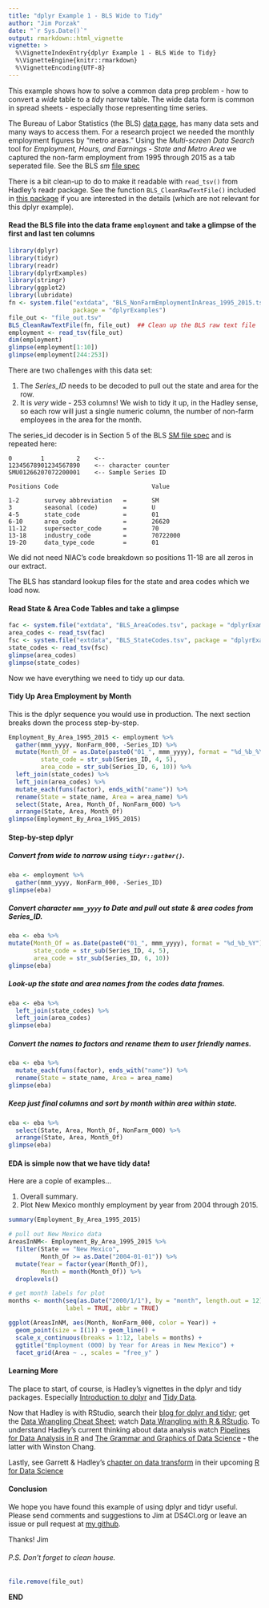 ```yaml
---
title: "dplyr Example 1 - BLS Wide to Tidy"
author: "Jim Porzak"
date: "`r Sys.Date()`"
output: rmarkdown::html_vignette
vignette: >
  %\VignetteIndexEntry{dplyr Example 1 - BLS Wide to Tidy}
  %\VignetteEngine{knitr::rmarkdown}
  %\VignetteEncoding{UTF-8}
---
```

This example shows how to solve a common data prep problem - how to convert a *wide* table to a *tidy* narrow table. The wide data form is common in spread sheets - especially those representing time series. 

The Bureau of Labor Statistics (the BLS) [data page](http://www.bls.gov/data/), has
many data sets and many ways to access them. For a research project we needed the
monthly employment figures by "metro areas." Using the _Multi-screen Data Search_ tool for _Employment, Hours, and Earnings - State and Metro Area_ we captured the non-farm employment from 1995 through 2015 as a tab seperated file. See the BLS _sm_ [file spec](http://download.bls.gov/pub/time.series/sm/sm.txt)

There is a bit clean-up to do to make it readable with `read_tsv()` from Hadley's readr package. See the function `BLS_CleanRawTextFile()` included in [this package](https://github.com/ds4ci/dplyrExamples) if you are interested in the details (which are not relevant for this dplyr example).

#### Read the BLS file into the data frame `employment` and take a glimpse of the first and last  ten columns

```r
library(dplyr)
library(tidyr)
library(readr)
library(dplyrExamples)
library(stringr)
library(ggplot2)
library(lubridate)
fn <- system.file("extdata", "BLS_NonFarmEmploymentInAreas_1995_2015.tsv",
                  package = "dplyrExamples")
file_out <- "file_out.tsv"
BLS_CleanRawTextFile(fn, file_out)  ## Clean up the BLS raw text file
employment <- read_tsv(file_out)
dim(employment)
glimpse(employment[1:10])
glimpse(employment[244:253])
```

There are two challenges with this data set:

1. The *Series_ID* needs to be decoded to pull out the state and area for the row. 
1. It is _very_ wide - 253 columns! We wish to tidy it up, in the Hadley sense, so 
each row will just a single numeric column, the number of non-farm employees in the area for the month.

The series_id decoder is in Section 5 of the BLS [SM file spec](http://download.bls.gov/pub/time.series/sm/sm.txt) and is repeated here:

```
0        1         2    <--
12345678901234567890    <-- character counter 
SMU01266207072200001    <-- Sample Series ID

Positions Code		          			Value

1-2       survey abbreviation	=		SM
3         seasonal (code)   	=		U
4-5       state_code	      	=		01
6-10      area_code	        	=		26620
11-12     supersector_code  	=		70
13-18     industry_code	    	=		70722000
19-20     data_type_code  		=		01
```
We did not need NIAC's code breakdown so positions 11-18 are all zeros in our extract.

The BLS has standard lookup files for the state and area codes which we load now.

#### Read State & Area Code Tables and take a glimpse
```r
fac <- system.file("extdata", "BLS_AreaCodes.tsv", package = "dplyrExamples")
area_codes <- read_tsv(fac)
fsc <- system.file("extdata", "BLS_StateCodes.tsv", package = "dplyrExamples")
state_codes <- read_tsv(fsc)
glimpse(area_codes)
glimpse(state_codes)
```

Now we have everything we need to tidy up our data.

#### Tidy Up Area Employment by Month

This is the dplyr sequence you would use in production. The next section breaks down the process step-by-step.

```r
Employment_By_Area_1995_2015 <- employment %>%
  gather(mmm_yyyy, NonFarm_000, -Series_ID) %>%
  mutate(Month_Of = as.Date(paste0("01_", mmm_yyyy), format = "%d_%b_%Y"),
         state_code = str_sub(Series_ID, 4, 5),
         area_code = str_sub(Series_ID, 6, 10)) %>%
  left_join(state_codes) %>%
  left_join(area_codes) %>%
  mutate_each(funs(factor), ends_with("name")) %>% 
  rename(State = state_name, Area = area_name) %>%
  select(State, Area, Month_Of, NonFarm_000) %>%
  arrange(State, Area, Month_Of)
glimpse(Employment_By_Area_1995_2015)
```

#### Step-by-step dplyr

##### Convert from wide to narrow using `tidyr::gather()`.
```r
eba <- employment %>% 
  gather(mmm_yyyy, NonFarm_000, -Series_ID)
glimpse(eba)
```
##### Convert character `mmm_yyyy` to Date and pull out state & area codes from Series_ID.
```r
eba <- eba %>% 
mutate(Month_Of = as.Date(paste0("01_", mmm_yyyy), format = "%d_%b_%Y"),
       state_code = str_sub(Series_ID, 4, 5),
       area_code = str_sub(Series_ID, 6, 10))
glimpse(eba)  
```
##### Look-up the state and area names from the codes data frames.
```r
eba <- eba %>% 
  left_join(state_codes) %>%
  left_join(area_codes)
glimpse(eba)
```
##### Convert the names to factors and rename them to user friendly names.
```r
eba <- eba %>% 
  mutate_each(funs(factor), ends_with("name")) %>% 
  rename(State = state_name, Area = area_name)
glimpse(eba)
```
##### Keep just final columns and sort by month within area within state.
```r
eba <- eba %>% 
  select(State, Area, Month_Of, NonFarm_000) %>%
  arrange(State, Area, Month_Of)
glimpse(eba)
```


#### EDA is simple now that we have tidy data!
Here are a cople of examples...

1. Overall summary.
1. Plot New Mexico monthly employment by year from 2004 through 2015.

```r
summary(Employment_By_Area_1995_2015)

# pull out New Mexico data
AreasInNM<- Employment_By_Area_1995_2015 %>% 
  filter(State == "New Mexico",
         Month_Of >= as.Date("2004-01-01")) %>% 
  mutate(Year = factor(year(Month_Of)),
         Month = month(Month_Of)) %>% 
  droplevels()

# get month labels for plot
months <- month(seq(as.Date("2000/1/1"), by = "month", length.out = 12), 
                label = TRUE, abbr = TRUE)

ggplot(AreasInNM, aes(Month, NonFarm_000, color = Year)) + 
  geom_point(size = I(1)) + geom_line() + 
  scale_x_continuous(breaks = 1:12, labels = months) + 
  ggtitle("Employment (000) by Year for Areas in New Mexico") + 
  facet_grid(Area ~ ., scales = "free_y" )
```

#### Learning More
The place to start, of course, is Hadley's vignettes in the dplyr and tidy packages. Especially [Introduction to dplyr](https://cran.rstudio.com/web/packages/dplyr/vignettes/introduction.html) and [Tidy Data](http://cran.stat.ucla.edu/web/packages/tidyr/vignettes/tidy-data.html). 

Now that Hadley is with RStudio, search their [blog for dplyr and tidyr](http://blog.rstudio.org/?s=dplyr+tidyr); get the [Data Wrangling Cheat Sheet](http://www.rstudio.com/wp-content/uploads/2015/02/data-wrangling-cheatsheet.pdf); watch [Data Wrangling with R & RStudio](https://www.rstudio.com/resources/webinars/data-wrangling-with-r-and-rstudio/). To understand Hadley's current thinking about data analysis watch [Pipelines for Data Analysis in R](https://www.rstudio.com/resources/webinars/pipelines-for-data-analysis-in-r/) and [The Grammar and Graphics of Data Science](https://www.rstudio.com/resources/webinars/the-grammar-and-graphics-of-data-science/) - the latter with Winston Chang.

Lastly, see Garrett & Hadley's [chapter on data transform](http://r4ds.had.co.nz/transform.html) in their upcoming [R for Data Science](http://r4ds.had.co.nz/)

#### Conclusion

We hope you have found this example of using dplyr and tidyr useful. Please send comments and suggestions to Jim at DS4CI.org or leave an issue or pull request at [my github](https://github.com/ds4ci/dplyrExamples).

Thanks!
Jim

###### P.S. Don't forget to clean house.
```r
file.remove(file_out)
```

  **END**
